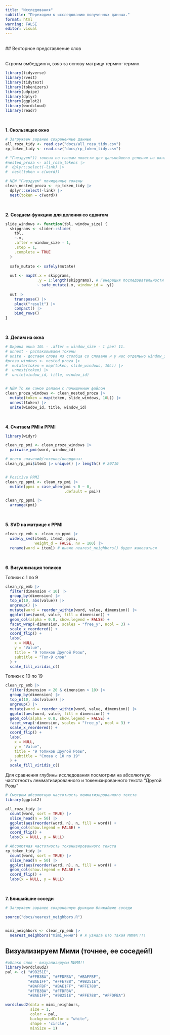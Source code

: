 ```yaml
---
title: "Исследования"
subtitle: "Переходим к исследованию полученных данных."
format: html
warning: FALSE
editor: visual
---
```


<br/>
## Векторное представление слов

<br/> 
Строим эмбеддинги, взяв за основу матрицу термин-термин.

```r
library(tidyverse)
library(rvest)
library(tidytext)
library(tokenizers)
library(udpipe)
library(dplyr)
library(ggplot2)
library(wordcloud)
library(readr)

```

<br/>

**1. Скользящее окно**

```r
# Загружаем заранее сохраненные данные
all_roza_tidy <- read.csv("docs/all_roza_tidy.csv")
rp_token_tidy <- read.csv("docs/rp_token_tidy.csv")

# "Гнездуем")) токены по главам повести для дальнейшего деления на окна
#nested_proza <- all_roza_tokens |> 
#  dplyr::select(-link) |> 
#  nest(token = c(word))

# NEW "Гнездуем" почищенные токены
clean_nested_proza <- rp_token_tidy |> 
  dplyr::select(-link) |> 
  nest(token = c(word))
```

<br/>

**2. Создаем функцию для деления со сдвигом**

```r
slide_windows <- function(tbl, window_size) {
  skipgrams <- slider::slide(
    tbl, 
    ~.x, 
    .after = window_size - 1, 
    .step = 1, 
    .complete = TRUE
  )
  
  safe_mutate <- safely(mutate)
  
  out <- map2(.x = skipgrams,
              .y = 1:length(skipgrams), # Генерация последовательности индексов
              ~ safe_mutate(.x, window_id = .y))
  
  out |> 
    transpose() |> 
    pluck("result") |> 
    compact() |> 
    bind_rows()
}

```

<br/>

**3. Делим на окна**

```r
# Ширина окна 10L - .after = window_size - 1 дает 11.
# unnest - распаковываем токены
# unite - достаем слова из столбца со словами и у нас отдельно window_id и название документа
#proza_windows <- nested_proza |> 
#  mutate(token = map(token, slide_windows, 10L)) |>  
#  unnest(token) |>  
#  unite(window_id, title, window_id)


# NEW То же самое делаем с почищенным файлом
clean_proza_windows <- clean_nested_proza |> 
  mutate(token = map(token, slide_windows, 10L)) |>  
  unnest(token) |>  
  unite(window_id, title, window_id)
```

<br/>

**4. Считаем PMI и PPMI**

```r
library(widyr)

clean_rp_pmi <- clean_proza_windows |>
  pairwise_pmi(word, window_id)

# всего значений/токенов/координат
clean_rp_pmi$item1 |> unique() |> length() # 20710


# Positive PPMI
clean_rp_ppmi <- clean_rp_pmi |> 
  mutate(ppmi = case_when(pmi < 0 ~ 0,
                          .default = pmi))

clean_rp_ppmi |> 
  arrange(pmi)
```
<br/>

**5. SVD на матрице с PPMI**

```r
clean_rp_emb <- clean_rp_ppmi |> 
  widely_svd(item1, item2, ppmi,
             weight_d = FALSE, nv = 100) |> 
  rename(word = item1) # иначе nearest_neighbors() будет жаловаться

```
<br/>

**6. Визуализация топиков**

Топики с 1 по 9

```r
clean_rp_emb |> 
  filter(dimension < 10) |> 
  group_by(dimension) |> 
  top_n(10, abs(value)) |> 
  ungroup() |> 
  mutate(word = reorder_within(word, value, dimension)) |> 
  ggplot(aes(word, value, fill = dimension)) +
  geom_col(alpha = 0.8, show.legend = FALSE) +
  facet_wrap(~dimension, scales = "free_y", ncol = 3) +
  scale_x_reordered() +
  coord_flip() +
  labs(
    x = NULL, 
    y = "Value",
    title = "9 топиков Другой Розы",
    subtitle = "Топ-9 слов"
  ) +
  scale_fill_viridis_c()

```

Топики с 10 по 19

```r
clean_rp_emb |> 
  filter(dimension < 20 & dimension > 10) |> 
  group_by(dimension) |> 
  top_n(10, abs(value)) |> 
  ungroup() |> 
  mutate(word = reorder_within(word, value, dimension)) |> 
  ggplot(aes(word, value, fill = dimension)) +
  geom_col(alpha = 0.8, show.legend = FALSE) +
  facet_wrap(~dimension, scales = "free_y", ncol = 3) +
  scale_x_reordered() +
  coord_flip() +
  labs(
    x = NULL, 
    y = "Value",
    title = "9 топиков Другой Розы",
    subtitle = "Слова с 10 по 19"
  ) +
  scale_fill_viridis_c()

```


Для сравнения глубины исследования посмотрим на абсолютную частотность лемматизированного и токенизированного текста "Другой Розы"

```r
# Смотрим абсолютную частотность лемматизированного текста
library(ggplot2)

all_roza_tidy |> 
  count(word, sort = TRUE) |> 
  slice_head(n = 50) |> 
  ggplot(aes(reorder(word, n), n, fill = word)) +
  geom_col(show.legend = FALSE) +
  coord_flip() +
  labs(x = NULL, y = NULL)

```

```r
# Абсолютная частотность токенизированного текста
rp_token_tidy |> 
  count(word, sort = TRUE) |> 
  slice_head(n = 50) |> 
  ggplot(aes(reorder(word, n), n, fill = word)) +
  geom_col(show.legend = FALSE) +
  coord_flip() +
  labs(x = NULL, y = NULL)

```
<br/>

**7. Блишайшие соседи**

```r
# Загружаем заранее сохраненную функцию ближайшие соседи

source("docs/nearest_neighbors.R")


mimi_neighbors <- clean_rp_emb |> 
  nearest_neighbors("mimi_мими") # я узнала кто такая МИМИ!!!!

```

## Визуализируем Мими (точнее, ее соседей!)

```r
#облако слов - визуализируем МИМИ!!
library(wordcloud2)
pal <- c( "#9B251E", 
          "#FFB3BA", "#FFDFBA", "#BAFFBF",
          "#BAE1FF", "#FFE788", "#9B251E", 
          "#BAFFBF", "#BAE1FF", "#FFE788", 
          "#FFB3BA", "#FFDFBA",
          "#BAE1FF", "#9B251E", "#FFE788", "#FFDFBA")

wordcloud2(data = mimi_neighbors,
           size = 1,                           
           color = pal,                        
           backgroundColor = "white", 
           shape = 'circle',                   
           minSize = 1)
```